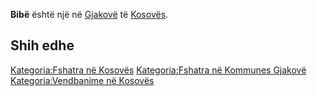 {{Fshat në 
 | Emri                = Bibë
 | EmriAlt                = 
 | NAME_SHORT_FORM=      
 | NAME_GENERIC=      
 | NAME_SORT_NAME_RO=      BIBE
 | FULL_NAME_RO = Bibë
 | FULL_NAME_ND_RO=Bibe
 | SORT_NAME_RG=BIBE
 | FULL_NAME_RG=Bibë
 | FULL_NAME_ND_RG=Bibe
 | SRP_NAME_SHORT_FORM=      
 | SRP_NAME_GENERIC=      
 | SRP_NAME_SORT_NAME_RO=      
 | SRP_FULL_NAME_RO = 
 | SRP_FULL_NAME_ND_RO=
 | SRP_SORT_NAME_RG=
 | SRP_FULL_NAME_RG=
 | SRP_FULL_NAME_ND_RG=
 | Emri (Rasa dhanore) = 
 | Figura              = 
 | Shteti              = Kosovo
 | Komuna              = Gjakovë
 | Kodi postar         = 
 | Sipërfaqja          = 

 | Popullsia           = 

 | Regj. i popullsisë  = 
 | Dend. e popullsisë  = 
 | Faqja zyrtare       = 
 <!--- Koordinatat ----> 
 | Gjerësia            = 42.375556
 | Gjatësia            = 21.195833
 | Lartësia            = 
}}
'''Bibë''' është një [[]] në [[Gjakovë]] të [[Kosovës]].

<!-- == Gjeografia == -->
<!-- == Historia == -->
<!-- == Demografia == -->
== Shih edhe ==
{{Komuna Gjakovë}}
{{Kosovo-Administrata-Cung}}

[[Kategoria:Fshatra në Kosovës]]
[[Kategoria:Fshatra në Kommunes Gjakovë]]
[[Kategoria:Vendbanime në Kosovës]]